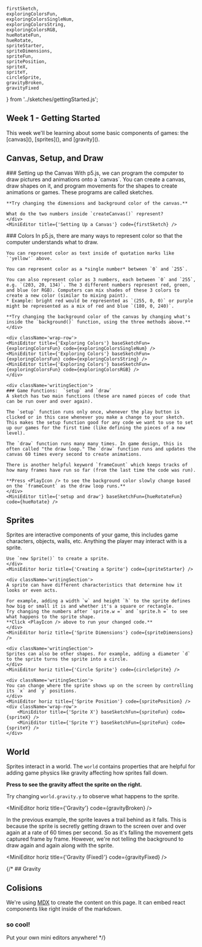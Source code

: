     firstSketch, 
    exploringColorsFun,
    exploringColorsSingleNum, 
    exploringColorsString,
    exploringColorsRGB,
    hueRotateFun,  
    hueRotate,
    spriteStarter, 
    spriteDimensions,
    spriteFun,
    spritePosition,
    spriteX,
    spriteY, 
    circleSprite, 
    gravityBroken, 
    gravityFixed
} from '../sketches/gettingStarted.js';

## Week 1 - Getting Started

<span className='text-center'>
This week we'll be learning about some basic components of games: the [canvas](), [sprites](), and [gravity]().
</span>

## Canvas, Setup, and Draw
<div className='wrap-row two-col'>
    <div className='writingSection'>
    ### Setting up the Canvas
    With p5.js, we can program the computer to draw pictures and animations onto a `canvas`. You can create a canvas, draw shapes on it, and program movements for the shapes to create animations or games.
    These programs are called sketches.

    **Try changing the dimensions and background color of the canvas.**
    
    What do the two numbers inside `createCanvas()` represent?
    </div>
    <MiniEditor title={'Setting Up a Canvas'} code={firstSketch} />
</div>
<div className='wrap-row'>
    <div className='writingSection'>
    ### Colors
    In p5.js, there are many ways to represent color so that the computer understands what to draw.

    You can represent color as text inside of quotation marks like `'yellow'` above.

    You can represent color as a *single number* between `0` and `255`.

    You can also represent color as 3 numbers, each between `0` and `255`, e.g. `(203, 20, 134)`. The 3 different numbers represent red, green, and blue (or RGB). Computers can mix shades of these 3 colors to create a new color (similar to mixing paint).
    * Example: bright red would be represented as `(255, 0, 0)` or purple might be represented as a mix of red and blue `(180, 0, 240)`.

    **Try changing the background color of the canvas by changing what's inside the `background()` function, using the three methods above.**
    </div>

    <div className='wrap-row'>
    <MiniEditor title={'Exploring Colors'} baseSketchFun={exploringColorsFun} code={exploringColorsSingleNum} />
    <MiniEditor title={'Exploring Colors'} baseSketchFun={exploringColorsFun} code={exploringColorsString} />
    <MiniEditor title={'Exploring Colors'} baseSketchFun={exploringColorsFun} code={exploringColorsRGB} />
    </div>
</div>

<div className='wrap-row two-col'>

    <div className='writingSection'>
    ### Game Functions:  `setup` and `draw`
    A sketch has two main functions (these are named pieces of code that can be run over and over again).

    The `setup` function runs only once, whenever the play button is clicked or in this case whenever you make a change to your sketch.
    This makes the setup function good for any code we want to use to set up our games for the first time (like defining the pieces of a new level).

    The `draw` function runs many many times. In game design, this is often called "the draw loop." The `draw` function runs and updates the canvas 60 times every second to create animations.

    There is another helpful keyword `frameCount` which keeps tracks of how many frames have run so far (from the last time the code was run).

    **Press <PlayIcon /> to see the background color slowly change based on the `frameCount` as the draw loop runs.**
    </div>
    <MiniEditor title={'setup and draw'} baseSketchFun={hueRotateFun} code={hueRotate} />
</div>

## Sprites
<div className='wrap-row half-row'>
    <div className='writingSection'>
    Sprites are interactive components of your game, this includes game characters, objects, walls, etc.
    Anything the player may interact with is a sprite.

    Use `new Sprite()` to create a sprite.
    </div>
    <MiniEditor horiz title={'Creating a Sprite'} code={spriteStarter} />

    <div className='writingSection'>
    A sprite can have different characteristics that determine how it looks or even acts.

    For example, adding a width `w` and height `h` to the sprite defines how big or small it is and whether it's a square or rectangle.
    Try changing the numbers after `sprite.w =` and `sprite.h =` to see what happens to the sprite shape.
    **Click <PlayIcon /> above to run your changed code.**
    </div>
    <MiniEditor horiz title={'Sprite Dimensions'} code={spriteDimensions} />

    <div className='writingSection'>
    Sprites can also be other shapes. For example, adding a diameter `d` to the sprite turns the sprite into a circle.
    </div>
    <MiniEditor horiz title={'Circle Sprite'} code={circleSprite} />

    <div className='writingSection'>
    You can change where the sprite shows up on the screen by controlling its `x` and `y` positions.
    </div>
    <MiniEditor horiz title={'Sprite Position'} code={spritePosition} />
    <div className='wrap-row'>
        <MiniEditor title={'Sprite X'} baseSketchFun={spriteFun} code={spriteX} />
        <MiniEditor title={'Sprite Y'} baseSketchFun={spriteFun} code={spriteY} />
    </div>
</div>

## World
<div className='wrap-row'>
<div className='writingSection'>

Sprites interact in a world. The `world` contains properties that are helpful for adding game physics like gravity affecting how sprites fall down.

**Press <PlayIcon /> to see the gravity affect the sprite on the right.**

Try changing `world.gravity.y` to observe what happens to the sprite.
</div>

<MiniEditor horiz title={'Gravity'} code={gravityBroken} />

<div className='writingSection'>
In the previous example, the sprite leaves a trail behind as it falls. This is because the sprite is secretly getting drawn to the screen over and over again at a rate of 60 times per second. So as it's falling the movement gets captured frame by frame. However, we're not telling the background to draw again and again along with the sprite.
</div>

<MiniEditor horiz title={'Gravity (Fixed)'} code={gravityFixed} />
</div>

{/* ## Gravity



## Colisions

We're using [MDX](https://mdxjs.com) to create the content on this page. It can embed react components like 
right inside of the markdown.

### so cool!

Put your own mini editors anywhere!
<MiniEditor code={mouseCircles}/> */}